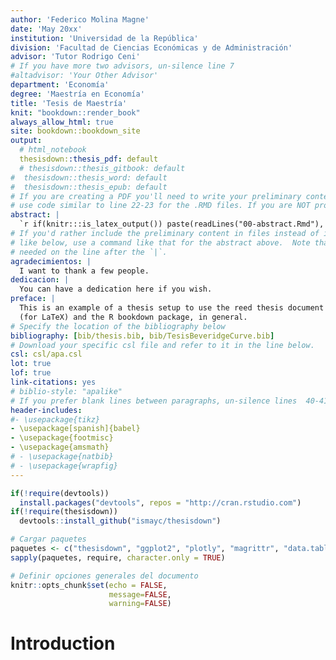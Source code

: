 ```yaml
---
author: 'Federico Molina Magne'
date: 'May 20xx'
institution: 'Universidad de la República'
division: 'Facultad de Ciencias Económicas y de Administración'
advisor: 'Tutor Rodrigo Ceni'
# If you have more two advisors, un-silence line 7
#altadvisor: 'Your Other Advisor'
department: 'Economía'
degree: 'Maestría en Economía'
title: 'Tesis de Maestría'
knit: "bookdown::render_book"
always_allow_html: true
site: bookdown::bookdown_site
output: 
  # html_notebook
  thesisdown::thesis_pdf: default
  # thesisdown::thesis_gitbook: default
#  thesisdown::thesis_word: default
#  thesisdown::thesis_epub: default
# If you are creating a PDF you'll need to write your preliminary content (e.g., abstract, acknowledgements) here or
# use code similar to line 22-23 for the .RMD files. If you are NOT producing a PDF, you can delete or silence lines 21-32 in this YAML header.
abstract: |
  `r if(knitr:::is_latex_output()) paste(readLines("00-abstract.Rmd"), collapse = '\n  ')`
# If you'd rather include the preliminary content in files instead of inline
# like below, use a command like that for the abstract above.  Note that a tab is 
# needed on the line after the `|`.
agradecimientos: |
  I want to thank a few people.
dedicacion: |
  You can have a dedication here if you wish. 
preface: |
  This is an example of a thesis setup to use the reed thesis document class
  (for LaTeX) and the R bookdown package, in general.
# Specify the location of the bibliography below
bibliography: [bib/thesis.bib, bib/TesisBeveridgeCurve.bib]
# Download your specific csl file and refer to it in the line below.
csl: csl/apa.csl
lot: true
lof: true
link-citations: yes
# biblio-style: "apalike"
# If you prefer blank lines between paragraphs, un-silence lines  40-41 (this requires package tikz)
header-includes:
#- \usepackage{tikz}
- \usepackage[spanish]{babel}
- \usepackage{footmisc}
- \usepackage{amsmath}
# - \usepackage{natbib}
# - \usepackage{wrapfig}
---
```


<!--
Above is the YAML (YAML Ain't Markup Language) header that includes a lot of metadata used to produce the document.  Be careful with spacing in this header!

If you'd prefer to not include a Dedication, for example, simply delete the section entirely, or silence (add #) them. 

If you have other LaTeX packages you would like to include, delete the # before header-includes and list the packages after hyphens on new lines.

If you'd like to include a comment that won't be produced in your resulting file enclose it in a block like this.

If you receive a duplicate label error after knitting, make sure to delete the index.Rmd file and then knit again.
-->

```r
if(!require(devtools))
  install.packages("devtools", repos = "http://cran.rstudio.com")
if(!require(thesisdown))
  devtools::install_github("ismayc/thesisdown")

# Cargar paquetes
paquetes <- c("thesisdown", "ggplot2", "plotly", "magrittr", "data.table")
sapply(paquetes, require, character.only = TRUE)

# Definir opciones generales del documento
knitr::opts_chunk$set(echo = FALSE,
                      message=FALSE, 
                      warning=FALSE)
```

<!-- On ordering the chapter files:
There are two options:
1. Name your chapter files in the order in which you want them to appear (e.g., 01-Inro, 02-Data, 03-Conclusions). 
2. Otherwise, you can specify the order in which they appear in the _bookdown.yml (for PDF only).

Do not include 00(two-hyphens)prelim.Rmd and 00-abstract.Rmd in the YAML file--they are handled in the YAML above differently for the PDF version.
-->

<!-- The {.unnumbered} option here means that the introduction will be "Chapter 0." You can also use {-} for no numbers
on chapters.
-->

# Introduction {.unnumbered}


